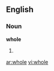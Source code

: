 ==English==

===Noun===
'''whole'''

# {{plural of|[[whole]].  Contrary to popular belief, "wholes" is not the plural form of whole.  Nor is "wholes" a valid word in Scrabble}}

[[ar:whole]]
[[vi:whole]]
